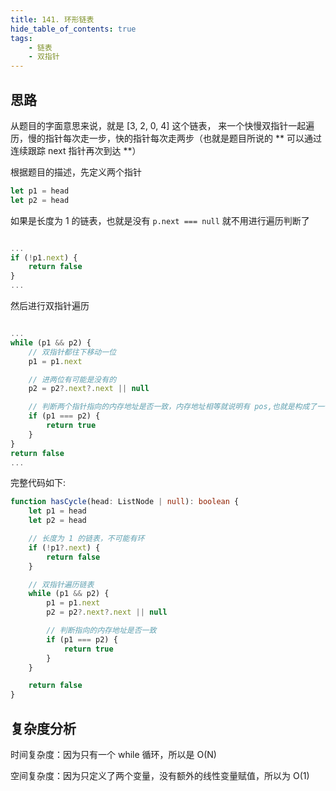```yaml
---
title: 141. 环形链表
hide_table_of_contents: true
tags:
    - 链表
    - 双指针
---
```



## 思路

从题目的字面意思来说，就是 [3, 2, 0, 4] 这个链表， 来一个快慢双指针一起遍历，慢的指针每次走一步，快的指针每次走两步（也就是题目所说的 ** 可以通过连续跟踪 next 指针再次到达 **）

根据题目的描述，先定义两个指针

```ts
let p1 = head
let p2 = head
```

如果是长度为 1 的链表，也就是没有 `p.next === null` 就不用进行遍历判断了

```ts

...
if (!p1.next) {
    return false
}
...

```

然后进行双指针遍历

```ts

...
while (p1 && p2) {
    // 双指针都往下移动一位
    p1 = p1.next

    // 进两位有可能是没有的
    p2 = p2?.next?.next || null

    // 判断两个指针指向的内存地址是否一致，内存地址相等就说明有 pos,也就是构成了一个环形链表
    if (p1 === p2) {
        return true
    }
}
return false
...

```

完整代码如下:

```ts
function hasCycle(head: ListNode | null): boolean {
    let p1 = head
    let p2 = head

    // 长度为 1 的链表，不可能有环
    if (!p1?.next) {
        return false
    }

    // 双指针遍历链表
    while (p1 && p2) {
        p1 = p1.next
        p2 = p2?.next?.next || null

        // 判断指向的内存地址是否一致
        if (p1 === p2) {
            return true
        }
    }

    return false
}
```

## 复杂度分析

时间复杂度：因为只有一个 while 循环，所以是 O(N)

空间复杂度：因为只定义了两个变量，没有额外的线性变量赋值，所以为 O(1)
